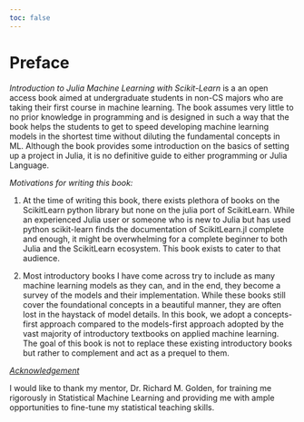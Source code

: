 ```yaml
---
toc: false
---
```


# Preface {.unnumbered}

*Introduction to Julia Machine Learning with Scikit-Learn* is a an open access book aimed at undergraduate students in non-CS majors who are taking their first course in machine learning. The book assumes very little to no prior knowledge in programming and is designed in such a way that the book helps the students to get to speed developing machine learning models in the shortest time without diluting the fundamental concepts in ML. Although the book provides some introduction on the basics of setting up a project in Julia, it is no definitive guide to either programming or Julia Language.

*Motivations for writing this book:*

1. At the time of writing this book, there exists plethora of books on the ScikitLearn python library but none on the julia port of ScikitLearn. While an experienced Julia user or someone who is new to Julia but has used python scikit-learn finds the documentation of ScikitLearn.jl complete and enough, it might be overwhelming for a complete beginner to both Julia and the ScikitLearn ecosystem. This book exists to cater to that audience.

2. Most introductory books I have come across try to include as many machine learning models as they can, and in the end, they become a survey of the models and their implementation. While these books still cover the foundational concepts in a beautiful manner, they are often lost in the haystack of model details. In this book, we adopt a concepts-first approach compared to the models-first approach adopted by the vast majority of introductory textbooks on applied machine learning. The goal of this book is not to replace these existing introductory books but rather to complement and act as a prequel to them. 

<u>*Acknowledgement*</u>

I would like to thank my mentor, Dr. Richard M. Golden, for training me rigorously in Statistical Machine Learning and providing me with ample opportunities to fine-tune my statistical teaching skills.

